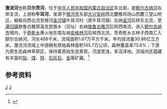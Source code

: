 {{Infobox river
| name               = 激流河
| name_native        = 
| image              = 
| image_size         = 
| image_caption      = 
| river_system       = [[黑龙江|黑龙江]]水系
| progression        = 
| source1_location   = [[内蒙古自治区|内蒙古自治区]][[根河市|根河市]]稚鸡场山西麓三望山附近
| mouth_location     = 内蒙古自治区[[额尔古纳市|额尔古纳市]][[奇乾乡|奇乾乡]]古林子西南[[额尔古纳河|额尔古纳河]]
| altitude_difference= 
| basin_size         = 1.67万 km<sup>2</sup>
| basin_countries    = {{PRC}}
| basin_cities       = 
| basin_landmarks    = 
| basin_population   = 
<!---------------------- PHYSIOGNOMY -->
| length             = 468 km
| discharge1_location= 
| discharge1_min     = 
| discharge1_avg     = 
| discharge1_max     = 
<!---------------------- FEATURES -->
| tributaries_left   = [[金河_(根河)|金河]]、[[安格林河|安格林河]]
| tributaries_right  = [[塔里亚河|塔里亚河]]、[[阿龙山河|阿龙山河]]、[[孟库依河|孟库依河]]、[[敖鲁古雅河|敖鲁古雅河]]
| waterbodies        = 
| waterfalls         = 
| bridges            = 
| ports              = 
| custom_label       = 
| custom_data        = 
| extra              = 
}}
'''激流河'''也称'''贝尔茨河'''，位于[[中华人民共和国|中华人民共和国]][[内蒙古自治区|内蒙古自治区]]东北部，是[[额尔古纳河|额尔古纳河]]右岸支流，上游称'''牛耳河'''，发源于[[根河市|根河市]]东部[[大兴安岭|大兴安岭]]西北麓稚鸡场山西麓三望山附近，蜿蜒向西北流至根河[[金河镇_(根河市)|金河镇]]牛耳河村（原牛耳河镇）左纳[[金河_(根河)|金河]]后转东北流，至[[满归镇|满归镇]]敖鲁古雅鄂温克民族乡（旧址）右纳[[敖鲁古雅河|敖鲁古雅河]]后转西南流，进入[[额尔古纳市|额尔古纳市]]境内，于[[奇乾乡|奇乾乡]]黄火地东南左纳[[安格林河|安格林河]]后转西北流，至奇乾乡古林子西南汇入额尔古纳河。河长468千米，流域面积1.67万平方千米。年均径流量30.86亿立方米。激流河流域上中游拥有原始森林面积145.7万公顷，森林覆盖率73.6%；下游为原生态森林草原区，保持着原始生态景观，河道宽浅，多沼泽地。流域内还蕴藏有丰富的[[铅|铅]]、[[煤|煤]]、[[锌|锌]]、[[石灰石|石灰石]]、[[金|金]]等矿藏。<ref name="中国河湖大典">{{cite book zh |author=《[[中国河湖大典|中国河湖大典]]》编纂委员会 |title=《中国河湖大典·黑龙江、辽河卷》 |format=M |edition=1 |location=北京 |publisher=中国水利水电出版社 |date=2014年4月 |pages=24页 |id= ISBN 978-7-5170-1950-3}}</ref>

== 参考资料 ==
{{reflist}}

[[Category:内蒙古河流|J]]
[[Category:黑龍江水系|J]]